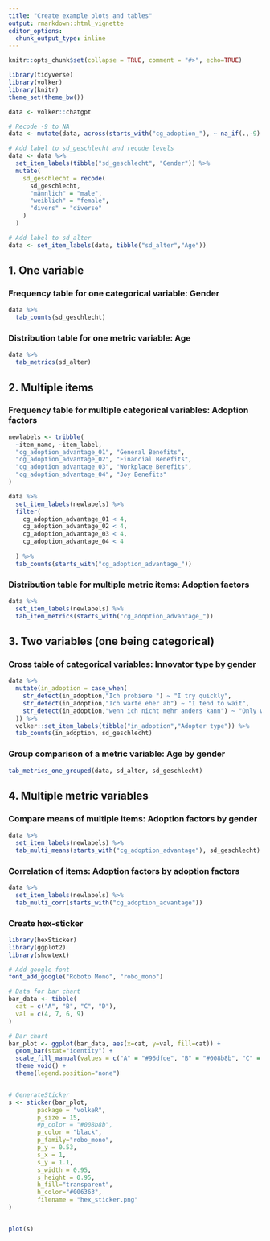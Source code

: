 ```yaml
---
title: "Create example plots and tables"
output: rmarkdown::html_vignette
editor_options: 
  chunk_output_type: inline
---
```


```r

knitr::opts_chunk$set(collapse = TRUE, comment = "#>", echo=TRUE)

library(tidyverse)
library(volker)
library(knitr)
theme_set(theme_bw())

data <- volker::chatgpt

# Recode -9 to NA
data <- mutate(data, across(starts_with("cg_adoption_"), ~ na_if(.,-9)  ))

# Add label to sd_geschlecht and recode levels
data <- data %>% 
  set_item_labels(tibble("sd_geschlecht", "Gender")) %>% 
  mutate(
    sd_geschlecht = recode(
      sd_geschlecht,
      "männlich" = "male",
      "weiblich" = "female",
      "divers" = "diverse"
    )
  )

# Add label to sd_alter
data <- set_item_labels(data, tibble("sd_alter","Age"))

```

## 1. One variable

### Frequency table for one categorical variable: Gender
```r

data %>% 
  tab_counts(sd_geschlecht)

```

### Distribution table for one metric variable: Age
```r

data %>%
  tab_metrics(sd_alter)

```

## 2. Multiple items

### Frequency table for multiple categorical variables: Adoption factors
```r


newlabels <- tribble(
  ~item_name, ~item_label,
  "cg_adoption_advantage_01", "General Benefits",
  "cg_adoption_advantage_02", "Financial Benefits",
  "cg_adoption_advantage_03", "Workplace Benefits",
  "cg_adoption_advantage_04", "Joy Benefits"
)

data %>% 
  set_item_labels(newlabels) %>% 
  filter(
    cg_adoption_advantage_01 < 4,
    cg_adoption_advantage_02 < 4,
    cg_adoption_advantage_03 < 4,
    cg_adoption_advantage_04 < 4
    
  ) %>% 
  tab_counts(starts_with("cg_adoption_advantage_"))

```

### Distribution table for multiple metric items: Adoption factors
```r


data %>% 
  set_item_labels(newlabels) %>% 
  tab_item_metrics(starts_with("cg_adoption_advantage_"))

```

## 3. Two variables (one being categorical)

### Cross table of categorical variables: Innovator type by gender

```r

data %>% 
  mutate(in_adoption = case_when(
    str_detect(in_adoption,"Ich probiere ") ~ "I try quickly",
    str_detect(in_adoption,"Ich warte eher ab") ~ "I tend to wait",
    str_detect(in_adoption,"wenn ich nicht mehr anders kann") ~ "Only when necessary",
  )) %>% 
  volker::set_item_labels(tibble("in_adoption","Adopter type")) %>% 
  tab_counts(in_adoption, sd_geschlecht)

```

### Group comparison of a metric variable: Age by gender

```r

tab_metrics_one_grouped(data, sd_alter, sd_geschlecht)

```

## 4. Multiple metric variables

### Compare means of multiple items: Adoption factors by gender
```r

data %>% 
  set_item_labels(newlabels) %>% 
  tab_multi_means(starts_with("cg_adoption_advantage"), sd_geschlecht)

```

### Correlation of items: Adoption factors by adoption factors
```r

data %>% 
  set_item_labels(newlabels) %>% 
  tab_multi_corr(starts_with("cg_adoption_advantage"))

```
### Create hex-sticker
```r
library(hexSticker)
library(ggplot2)
library(showtext)

# Add google font
font_add_google("Roboto Mono", "robo_mono")

# Data for bar chart
bar_data <- tibble(
  cat = c("A", "B", "C", "D"),
  val = c(4, 7, 6, 9)
)

# Bar chart
bar_plot <- ggplot(bar_data, aes(x=cat, y=val, fill=cat)) +
  geom_bar(stat="identity") +
  scale_fill_manual(values = c("A" = "#96dfde", "B" = "#008b8b", "C" = "#006363", "D" = "black")) +
  theme_void() +
  theme(legend.position="none") 


# GenerateSticker
s <- sticker(bar_plot, 
        package = "volkeR",
        p_size = 15,             
        #p_color = "#008b8b",
        p_color = "black",
        p_family="robo_mono",
        p_y = 0.53,
        s_x = 1,                  
        s_y = 1.1,
        s_width = 0.95, 
        s_height = 0.95,
        h_fill="transparent",
        h_color="#006363",
        filename = "hex_sticker.png"
)


plot(s)

```
